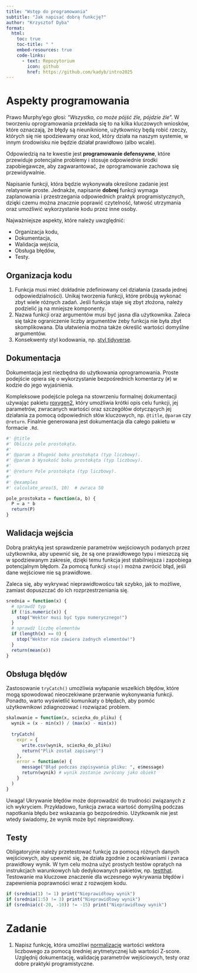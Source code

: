 ```yaml
---
title: "Wstęp do programowania"
subtitle: "Jak napisać dobrą funkcję?"
author: "Krzysztof Dyba"
format:
  html:
    toc: true
    toc-title: " "
    embed-resources: true
    code-links:
      - text: Repozytorium
        icon: github
        href: https://github.com/kadyb/intro2025
---
```


# Aspekty programowania

Prawo Murphy’ego głosi: "*Wszystko, co może pójść źle, pójdzie źle*". W tworzeniu
oprogramowania przekłada się to na kilka kluczowych wniosków, które oznaczają,
że błędy są nieuniknione, użytkownicy będą robić rzeczy, których się nie
spodziewamy oraz kod, który działa na naszym systemie, w innym środowisku
nie będzie działał prawidłowo (albo wcale).

Odpowiedzią na te kwestie jest **programowanie defensywne**, które przewiduje
potencjalne problemy i stosuje odpowiednie środki zapobiegawcze, aby zagwarantować,
że oprogramowanie zachowa się przewidywalnie.

Napisanie funkcji, która będzie wykonywała określone zadanie jest relatywnie
proste. Jednakże, napisanie **dobrej** funkcji wymaga zaplanowania i
przestrzegania odpowiednich praktyk programistycznych, dzięki czemu można
znacznie poprawić czytelność, łatwość utrzymania oraz umożliwić wykorzystanie
kodu przez inne osoby. 

Najważniejsze aspekty, które należy uwzględnić:

- Organizacja kodu,
- Dokumentacja,
- Walidacja wejścia,
- Obsługa błędów,
- Testy.

## Organizacja kodu

1. Funkcja musi mieć dokładnie zdefiniowany cel działania (zasada jednej
odpowiedzialności). Unikaj tworzenia funkcji, które próbują wykonać zbyt wiele
różnych zadań. Jeśli funkcja staje się zbyt złożona, należy podzielić ją na
mniejsze komponenty.
2. Nazwa funkcji oraz argumentów musi być jasna dla użytkownika. Zaleca
się także ograniczenie liczby argumentów żeby funkcja nie była zbyt skomplikowana.
Dla ułatwienia można także określić wartości domyślne argumentów.
3. Konsekwenty styl kodowania, np. [styl tidyverse](https://style.tidyverse.org/).

## Dokumentacja

Dokumentacja jest niezbędna do użytkowania oprogramowania. Proste podejście
opiera się o wykorzystanie bezpośrednich komentarzy (`#`) w kodzie do jego
wyjaśnienia.

Kompleksowe podejście polega na stowrzeniu formalnej dokumentacji używając
pakietu [roxygen2](https://roxygen2.r-lib.org/), który umożliwia krótki opis
celu funkcji, jej parametrów, zwracanych wartości oraz szczegółów dotyczących
jej działania za pomocą odpowiednich słów kluczowych, np. `@title`, `@param`
czy `@return`. Finalnie generowana jest dokumentacja dla całego pakietu
w formacie `.Rd`.

```r
#' @title
#' Oblicza pole prostokąta.
#'
#' @param a Długość boku prostokąta (typ liczbowy).
#' @param b Wysokość boku prostokąta (typ liczbowy).
#'
#' @return Pole prostokąta (typ liczbowy).
#'
#' @examples
#' calculate_area(5, 10)  # zwraca 50

pole_prostokata = function(a, b) {
  P = a * b
  return(P)
}
```

## Walidacja wejścia

Dobrą praktyką jest sprawdzenie parametrów wejściowych podanych przez użytkownika,
aby upewnić się, że są one prawidłowego typu i mieszczą się w spodziewanym zakresie,
dzięki temu funkcja jest stabilniejsza i zapobiega potencjalnym błędom. Za pomocą
funkcji `stop()` można zwrócić błąd, jeśli dane wejściowe nie są prawidłowe.

Zaleca się, aby wykrywać nieprawidłowoścu tak szybko, jak to możliwe, zamiast
dopuszczać do ich rozprzestrzeniania się.

```r
srednia = function(x) {
  # sprawdź typ
  if (!is.numeric(x)) {
    stop("Wektor musi być typu numerycznego!")
  }
  # sprawdź liczbę elementów
  if (length(x) == 0) {
    stop("Wektor nie zawiera żadnych elementów!")
  }
  return(mean(x))
}
```

## Obsługa błędów

Zastosowanie `tryCatch()` umożliwia wyłapanie wszelkich błędów, które mogą
spowodować nieoczekiwane przerwanie wykonywania funkcji. Ponadto, warto wyświetlić
komunikaty o błędach, aby pomóc użytkownikowi zdiagnozować i rozwiązać problem.

```r
skalowanie = function(x, sciezka_do_pliku) {
  wynik = (x - min(x)) / (max(x) - min(x))
  
  tryCatch(
    expr = {
      write.csv(wynik, sciezka_do_pliku)
      return("Plik został zapisany!")
    },
    error = function(e) {
      message("Błąd podczas zapisywania pliku: ", e$message)
      return(wynik) # wynik zostanie zwrócony jako obiekt
    }
  )
}
```

Uwaga! Ukrywanie błędów może doprowadzić do trudności związanych z ich wykryciem.
Przykładowo, funkcja zwraca wartość domyślną podczas napotkania błędu
bez wskazania go bezpośrednio. Użytkownik nie jest wtedy świadomy, że wynik
może być nieprawidłowy.

## Testy

Obligatoryjnie należy przetestować funkcję za pomocą różnych danych wejściowych,
aby upewnić się, że działa zgodnie z oczekiwaniami i zwraca prawidłowy wynik.
W tym celu można użyć prostych testów opratych na instrukcjach warunkowych lub
dedykowanych pakietów, np. [testthat](https://testthat.r-lib.org/). Testowanie
ma kluczowe znaczenie dla wczesnego wykrywania błędów i zapewnienia poprawności
wraz z rozwojem kodu.

```r
if (srednia(1) != 1) print("Nieprawidłowy wynik")
if (srednia(1:5) != 3) print("Nieprawidłowy wynik")
if (srednia(c(-20, -10)) != -15) print("Nieprawidłowy wynik")
```

# Zadanie

1. Napisz funkcję, która umożliwi [normalizację](https://en.wikipedia.org/wiki/Feature_scaling#Methods)
wartości wektora liczbowego za pomocą średniej arytmetycznej lub wartości Z-score.
Uzględnij dokumentację, walidację parametrów wejściowych, testy oraz dobre
praktyki programistyczne.
